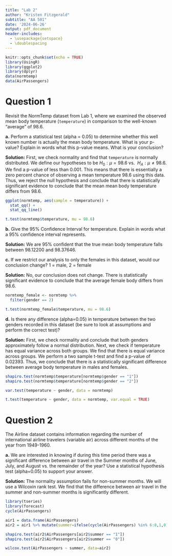 ```yaml
---
title: "Lab 2"
author: "Kristen Fitzgerald"
subtitle: "AA 501"
date: '2024-06-26'
output: pdf_document
header-includes:
  - \usepackage{setspace}
  - \doublespacing
---
```


```r
knitr::opts_chunk$set(echo = TRUE)
library(UsingR)
library(ggplot2)
library(dplyr)
data(normtemp)
data(AirPassengers) 
```

# Question 1

Revisit the NormTemp dataset from Lab 1, where we examined the observed
mean body temperature (`temperature`) in comparison to the well-known
“average” of 98.6.

__a.__ Perform a statistical test (alpha = 0.05) to determine whether this 
well known number is actually the mean body temperature. What is your
p-value? Explain in words what this p-value means. What is your
conclusion?

__Solution:__ First, we check normality and find that `temperature` is normally
distributed. We define our hypotheses to be $H_{0}: \mu = 98.6$ vs. 
$H_{A}: \mu \ne 98.6$. We find a p-value of less than 0.001. This means that 
there is essentially a zero percent chance of observing a mean temperature 98.6
using this data. Thus, we reject the null hypothesis and conclude that there is 
statistically significant evidence to conclude that the mean mean body 
temperature differs from 98.6.  

\singlespacing

```r
ggplot(normtemp, aes(sample = temperature)) +
  stat_qq() + 
  stat_qq_line()
```


```r
t.test(normtemp$temperature, mu = 98.6)
```

\doublespacing

\newpage

__b.__ Give the 95% Confidence Interval for temperature. Explain in words what
a 95% confidence interval represents.

__Solution:__ We are 95% confident that the true mean body temperature falls
between 98.12200 and 98.37646. 

\bigskip

__c.__ If we restrict our analysis to only the females in this dataset, would our
conclusion change? 1 = male, 2 = female

__Solution:__ No, our conclusion does not change. There is statistically
significant evidence to conclude that the average female body differs from 98.6.

\singlespacing

```r
normtemp_female <- normtemp %>%
  filter(gender == 2)

t.test(normtemp_female$temperature, mu = 98.6)
```

\doublespacing

\bigskip

__d.__ Is there any difference (alpha=0.05) in temperature between the two
genders recorded in this dataset (be sure to look at assumptions
and perform the correct test)?

__Solution:__ First, we check normality and conclude that both genders 
approximately follow a normal distribution. Next, we check if temperature has
equal variance across both groups. We find that there is equal variance across
groups. We perform a two sample t-test and find a p-value of 0.02393. Thus,
we conclude that there is a statistically significant difference between average
body temperature in males and females.

\singlespacing

```r
shapiro.test(normtemp$temperature[normtemp$gender == "1"])
shapiro.test(normtemp$temperature[normtemp$gender == "2"])

var.test(temperature ~ gender, data = normtemp) 
```

```r
t.test(temperature ~ gender, data = normtemp, var.equal = TRUE)
```

\doublespacing

\newpage

# Question 2

The Airline dataset contains information regarding the number of international
airline travelers (variable air) across different months of the year from
1949-1960. 

__a.__ We are interested in knowing if during this time period there was a
significant difference between air travel in the Summer months of June,
July, and August vs. the remainder of the year? Use a statistical
hypothesis test (alpha=0.05) to support your answer.

__Solution:__ The normality assumption fails for non-summer months. We will use
a Wilcoxin rank test. We find that the difference between air travel in the
summer and non-summer months is significantly different. 

```r
library(tseries)
library(forecast)
cycle(AirPassengers)

air1 = data.frame(AirPassengers)
air2 = air1 %>% mutate(summer=ifelse(cycle(AirPassengers) %in% 6:8,1,0))
```

\singlespacing

```r
shapiro.test(air2$AirPassengers[air2$summer == "1"])
shapiro.test(air2$AirPassengers[air2$summer == "0"])
```

```r
wilcox.test(AirPassengers ~ summer, data=air2)
```

